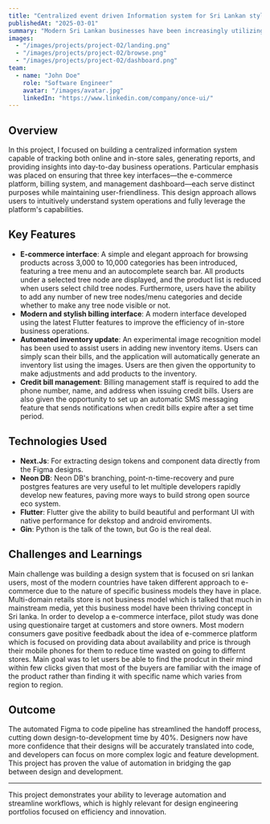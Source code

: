 ```yaml
---
title: "Centralized event driven Information system for Sri Lankan style multi domain retail stores"
publishedAt: "2025-03-01"
summary: "Modern Sri Lankan businesses have been increasingly utilizing IT services to streamline their operations. However, a true localplatform that meets the needs adn budget of local SMEs owners has yet to evolve. This project is an open-source Odoo alternative focused on the local community."
images:
  - "/images/projects/project-02/landing.png"
  - "/images/projects/project-02/browse.png"
  - "/images/projects/project-02/dashboard.png"
team:
  - name: "John Doe"
    role: "Software Engineer"
    avatar: "/images/avatar.jpg"
    linkedIn: "https://www.linkedin.com/company/once-ui/"
---
```


## Overview

In this project, I focused on building a centralized information system capable of tracking both online and in-store sales, generating reports, and providing insights into day-to-day business operations. Particular emphasis was placed on ensuring that three key interfaces—the e-commerce platform, billing system, and management dashboard—each serve distinct purposes while maintaining user-friendliness. This design approach allows users to intuitively understand system operations and fully leverage the platform's capabilities.

## Key Features

- **E-commerce interface**:  A simple and elegant approach for browsing products across 3,000 to 10,000 categories has been introduced, featuring a tree menu and an autocomplete search bar. All products under a selected tree node are displayed, and the product list is reduced when users select child tree nodes. Furthermore, users have the ability to add any number of new tree nodes/menu categories and decide whether to make any tree node visible or not.
- **Modern and stylish billing interface**: A modern interface developed using the latest Flutter features to improve the efficiency of in-store business operations.
- **Automated inventory update**: An experimental image recognition model has been used to assist users in adding new inventory items. Users can simply scan their bills, and the application will automatically generate an inventory list using the images. Users are then given the opportunity to make adjustments and add products to the inventory.
- **Credit bill management**: Billing management staff is required to add the phone number, name, and address when issuing credit bills. Users are also given the opportunity to set up an automatic SMS messaging feature that sends notifications when credit bills expire after a set time period.

## Technologies Used

- **Next.Js**: For extracting design tokens and component data directly from the Figma designs.
- **Neon DB**: Neon DB's branching, point-n-time-recovery and pure postgres features are very useful to let multiple developers rapidly develop new features, paving more ways to build strong open source eco system.
- **Flutter**: Flutter give the ability to build beautiful and performant UI with native performance for dekstop and android enviroments.
- **Gin**: Python is the talk of the town, but Go is the real deal.

## Challenges and Learnings

Main challenge was building a design system that is focused on sri lankan users, most of the modern countries have taken different approach to e-commerce due to the nature of specific business models they have in place. Multi-domain retails store is not business model which is talked that much in mainstream media, yet this business model have been thriving concept in Sri lanka. In order to develop a e-commerce interface, pilot study was done using questionaire target at customers and store owners. Most modern consumers gave positive feedbadk about the idea of e-commerce platform which is focused on providing data about availability  and price is through their mobile phones for them to reduce time wasted on going to differnt stores. Main goal was to let users be able to find the prodcut in their mind within few clicks given that most of the buyers are familiar with the image of the product rather than finding it with specific name which varies from region to region.

## Outcome

The automated Figma to code pipeline has streamlined the handoff process, cutting down design-to-development time by 40%. Designers now have more confidence that their designs will be accurately translated into code, and developers can focus on more complex logic and feature development. This project has proven the value of automation in bridging the gap between design and development.

---

This project demonstrates your ability to leverage automation and streamline workflows, which is highly relevant for design engineering portfolios focused on efficiency and innovation.